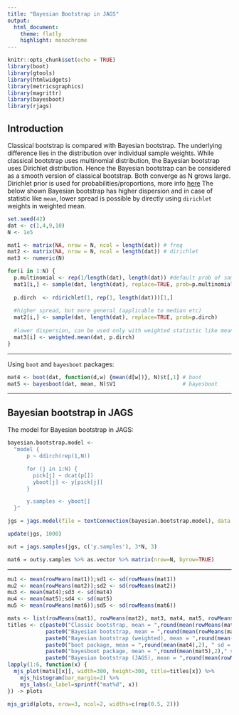 ---
title: "Bayesian Bootstrap in JAGS"
output: 
  html_document:
    theme: flatly
    highlight: monochrome
---

```{r setup, include=FALSE, message=FALSE, echo=FALSE}
knitr::opts_chunk$set(echo = TRUE)
library(boot)
library(gtools)
library(htmlwidgets)
library(metricsgraphics)
library(magrittr)
library(bayesboot)
library(rjags)
```


## Introduction

Classical bootstrap is compared with Bayesian bootstrap. The underlying difference lies in the distribution over individual sample weights. While classical bootstrap uses multinomial distribution, the Bayesian bootstrap uses Dirichlet distribution. Hence the Bayesian bootstrap can be considered as a smooth version of classical bootstrap. Both converge as N grows large. Dirichlet prior is used for probabilities/proportions, more info [here](http://stats.stackexchange.com/questions/44494/why-is-the-dirichlet-distribution-the-prior-for-the-multinomial-distribution/)
The below shown Bayesian bootstrap has higher dispersion and in case of statistic like `mean`, lower spread is possible by directly using `dirichlet` weights in weighted mean. 

```{r}
set.seed(42)
dat <- c(1,4,9,10)
N <- 1e5

mat1 <- matrix(NA, nrow = N, ncol = length(dat)) # freq
mat2 <- matrix(NA, nrow = N, ncol = length(dat)) # dirichlet
mat3 <- numeric(N)

for(i in 1:N) {
  p.multinomial <- rep(1/length(dat), length(dat)) #default prob of sample function
  mat1[i,] <- sample(dat, length(dat), replace=TRUE, prob=p.multinomial)
  
  p.dirch  <- rdirichlet(1, rep(1, length(dat)))[1,]
  
  #higher spread, but more general (applicable to median etc)
  mat2[i,] <- sample(dat, length(dat), replace=TRUE, prob=p.dirch)
  
  #lower dispersion, can be used only with weighted statistic like mean
  mat3[i] <- weighted.mean(dat, p.dirch)
}
```
<hr>

Using `boot` and `bayesboot` packages:
```{r}
mat4 <- boot(dat, function(d,w) {mean(d[w])}, N)$t[,1] # boot
mat5 <- bayesboot(dat, mean, N)$V1                     # bayesboot
```

<hr>

## Bayesian bootstrap in JAGS

The model for Bayesian bootstrap in JAGS:

```{r, results='hold'}
bayesian.bootstrap.model <- 
  "model {
      p ~ ddirch(rep(1,N))

      for (j in 1:N) {
        pick[j] ~ dcat(p[])
        yboot[j] <- y[pick[j]]
      }

      y.samples <- yboot[]
  }"

jgs = jags.model(file = textConnection(bayesian.bootstrap.model), data = list('y'=dat,'N'=length(dat)), n.adapt = 1000)

update(jgs, 1000)

out = jags.samples(jgs, c('y.samples'), 3*N, 3)

mat6 = out$y.samples %>% as.vector %>% matrix(nrow=N, byrow=TRUE)

```

<hr>
```{r, echo=FALSE}
mu1 <- mean(rowMeans(mat1));sd1 <- sd(rowMeans(mat1))
mu2 <- mean(rowMeans(mat2));sd2 <- sd(rowMeans(mat2))
mu3 <- mean(mat4);sd3 <- sd(mat4)
mu4 <- mean(mat5);sd4 <- sd(mat5)
mu5 <- mean(rowMeans(mat6));sd5 <- sd(rowMeans(mat6))
```

```{r,echo=FALSE}
mats <- list(rowMeans(mat1), rowMeans(mat2), mat3, mat4, mat5, rowMeans(mat6))
titles <- c(paste0("Classic bootstrap, mean = ",round(mean(rowMeans(mat1)),2), " sd = ", round(sd(rowMeans(mat1)),2)),
            paste0("Bayesian bootstrap, mean = ",round(mean(rowMeans(mat2)),2)," sd = ",round(sd(rowMeans(mat2)),2)),
            paste0("Bayesian bootstrap (weighted), mean = ",round(mean(mat3),2), " sd = ", round(sd(mat3),2)),
            paste0("boot package, mean = ",round(mean(mat4),2), " sd = ", round(sd(mat4),2)),
            paste0("bayesboot package, mean = ",round(mean(mat5),2)," sd = ",round(sd(mat5),2)),
            paste0("Bayesian bootstrap (JAGS), mean = ",round(mean(rowMeans(mat6)),2), " sd = ", round(sd(rowMeans(mat6)),2)))
lapply(1:6, function(x) {
  mjs_plot(mats[[x]], width=300, height=300, title=titles[x]) %>%
    mjs_histogram(bar_margin=2) %>% 
    mjs_labs(x_label=sprintf("mat%d", x))
}) -> plots

mjs_grid(plots, nrow=3, ncol=2, widths=c(rep(0.5, 2)))
```

